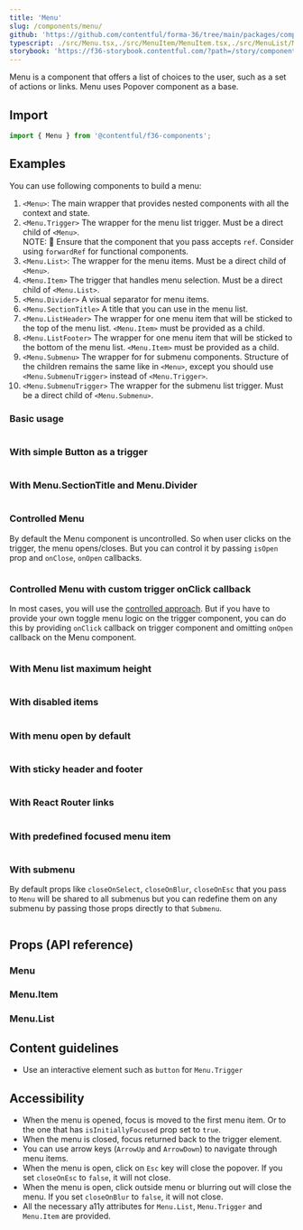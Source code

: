 ```yaml
---
title: 'Menu'
slug: /components/menu/
github: 'https://github.com/contentful/forma-36/tree/main/packages/components/menu'
typescript: ./src/Menu.tsx,./src/MenuItem/MenuItem.tsx,./src/MenuList/MenuList.tsx
storybook: 'https://f36-storybook.contentful.com/?path=/story/components-menu--basic'
---
```


Menu is a component that offers a list of choices to the user, such as a set of actions or links.
Menu uses Popover component as a base.

## Import

```jsx static=true
import { Menu } from '@contentful/f36-components';
```

## Examples

You can use following components to build a menu:

1. `<Menu>`: The main wrapper that provides nested components with all the context and state.
1. `<Menu.Trigger>` The wrapper for the menu list trigger. Must be a direct child of `<Menu>`.  
   NOTE: 🚨 Ensure that the component that you pass accepts `ref`. Consider using `forwardRef` for functional components.
1. `<Menu.List>`: The wrapper for the menu items. Must be a direct child of `<Menu>`.
1. `<Menu.Item>` The trigger that handles menu selection. Must be a direct child of `<Menu.List>`.
1. `<Menu.Divider>` A visual separator for menu items.
1. `<Menu.SectionTitle>` A title that you can use in the menu list.
1. `<Menu.ListHeader>` The wrapper for one menu item that will be sticked to the top of the menu list. `<Menu.Item>` must be provided as a child.
1. `<Menu.ListFooter>` The wrapper for one menu item that will be sticked to the bottom of the menu list. `<Menu.Item>` must be provided as a child.
1. `<Menu.Submenu>` The wrapper for for submenu components. Structure of the children remains the same like in `<Menu>`, except you should use `<Menu.SubmenuTrigger>` instead of `<Menu.Trigger>`.
1. `<Menu.SubmenuTrigger>` The wrapper for the submenu list trigger. Must be a direct child of `<Menu.Submenu>`.

### Basic usage

```tsx file=examples/BasicMenu.tsx

```

### With simple Button as a trigger

```tsx file=examples/MenuWithButtonAsTrigger.tsx

```

### With Menu.SectionTitle and Menu.Divider

```jsx file=examples/MenuWithTitle.tsx

```

### Controlled Menu

By default the Menu component is uncontrolled. So when user clicks on the trigger, the menu opens/closes.
But you can control it by passing `isOpen` prop and `onClose`, `onOpen` callbacks.

```jsx file=examples/ControlledMenu.tsx

```

### Controlled Menu with custom trigger onClick callback

In most cases, you will use the [controlled approach](#controlled-menu).
But if you have to provide your own toggle menu logic on the trigger component, you can do this by providing `onClick` callback on trigger component and omitting `onOpen` callback on the Menu component.

```jsx file=examples/ControlledMenuWithCustomTriggerLogic.tsx

```

### With Menu list maximum height

```jsx file=examples/MenuWithMaxHeight.tsx

```

### With disabled items

```jsx file=examples/MenuWithDisabledItems.tsx

```

### With menu open by default

```jsx static=true file=examples/MenuOpenByDefault.tsx

```

### With sticky header and footer

```jsx file=examples/MenuWithStickyHeaderFooter.tsx

```

### With React Router links

```jsx static=true file=examples/MenuWithReactRouterLinks.tsx

```

### With predefined focused menu item

```jsx file=examples/MenuWithPredefinedFocusedMenuItem.tsx

```

### With submenu

By default props like `closeOnSelect`, `closeOnBlur`, `closeOnEsc` that you pass to `Menu` will be shared to all submenus
but you can redefine them on any submenu by passing those props directly to that `Submenu`.

```jsx file=examples/MenuWithSubmenu.tsx

```

## Props (API reference)

### Menu

<PropsTable of="Menu" />

### Menu.Item

<PropsTable of="MenuItem" />

### Menu.List

<PropsTable of="MenuList" />

## Content guidelines

- Use an interactive element such as `button` for `Menu.Trigger`

## Accessibility

- When the menu is opened, focus is moved to the first menu item. Or to the one that has `isInitiallyFocused` prop set to `true`.
- When the menu is closed, focus returned back to the trigger element.
- You can use arrow keys (`ArrowUp` and `ArrowDown`) to navigate through menu items.
- When the menu is open, click on `Esc` key will close the popover. If you set `closeOnEsc` to `false`, it will not close.
- When the menu is open, click outside menu or blurring out will close the menu. If you set `closeOnBlur` to `false`, it will not close.
- All the necessary a11y attributes for `Menu.List`, `Menu.Trigger` and `Menu.Item` are provided.
